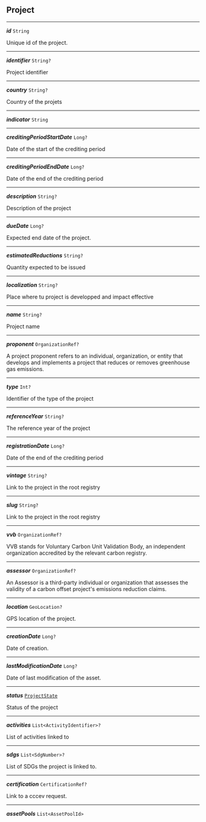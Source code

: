 


## Project



---

***id*** `String`

Unique id of the project.



---

***identifier*** `String?`

Project identifier



---

***country*** `String?`

Country of the projets



---

***indicator*** `String`

---

***creditingPeriodStartDate*** `Long?`

Date of the start of the crediting period



---

***creditingPeriodEndDate*** `Long?`

Date of the end of the crediting period



---

***description*** `String?`

Description of the project



---

***dueDate*** `Long?`

Expected end date of the project.



---

***estimatedReductions*** `String?`

Quantity expected to be issued



---

***localization*** `String?`

Place where tu project is developped and impact effective



---

***name*** `String?`

Project name



---

***proponent*** `OrganizationRef?`

A project proponent refers to an individual, organization, or entity that develops and implements a project that reduces or removes greenhouse gas emissions.



---

***type*** `Int?`

Identifier of the type of the project



---

***referenceYear*** `String?`

The reference year of the project



---

***registrationDate*** `Long?`

Date of the end of the crediting period



---

***vintage*** `String?`

Link to the project in the root registry



---

***slug*** `String?`

Link to the project in the root registry



---

***vvb*** `OrganizationRef?`

VVB stands for Voluntary Carbon Unit Validation Body, an independent organization accredited by the relevant carbon registry.



---

***assessor*** `OrganizationRef?`

An Assessor is a third-party individual or organization that assesses the validity of a carbon offset project's emissions reduction claims.



---

***location*** `GeoLocation?`

GPS location of the project.



---

***creationDate*** `Long?`

Date of creation.



---

***lastModificationDate*** `Long?`

Date of last modification of the asset.



---

***status*** [`ProjectState`](#states)

Status of the project



---

***activities*** `List<ActivityIdentifier>?`

List of activities linked to



---

***sdgs*** `List<SdgNumber>?`

List of SDGs the project is linked to.



---

***certification*** `CertificationRef?`

Link to a cccev request.



---

***assetPools*** `List<AssetPoolId>`
